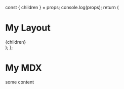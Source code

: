 <!-- ---
path: /blog/best-way-to-present-your-freelance-business
title: What\’s the best way to present your freelance business:\ Studio or Person?
excerpt: When freelancing by yourself what is the best option
tags: ['web development', 'templating', 'gulp', 'email']
cover_image: ../../images/compressed/1_7swsczEpou_0HBar0aXpKQ.jpeg
draft: false
date: 2018-01-03
--- -->

  const { children } = props;
  console.log(props);
  return (
    <div>
      <h1>My Layout</h1>
      <div>{children}</div>
    </div>
  );
};

# My MDX

some content
